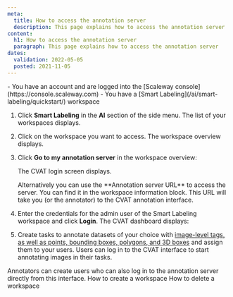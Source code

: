 ```yaml
---
meta:
  title: How to access the annotation server
  description: This page explains how to access the annotation server
content:
  h1: How to access the annotation server
  paragraph: This page explains how to access the annotation server
dates:
  validation: 2022-05-05
  posted: 2021-11-05
---
```


<Message type="requirement">
  - You have an account and are logged into the [Scaleway console](https://console.scaleway.com)  
  - You have a [Smart Labeling](/ai/smart-labeling/quickstart/) workspace
</Message>

1. Click **Smart Labeling** in the **AI** section of the side menu. The list of your workspaces displays.
2. Click on the workspace you want to access. The workspace overview displays.
3. Click **Go to my annotation server** in the workspace overview:
    <Lightbox src="scaleway-smart-labeling-workspace.webp" alt="" />

    The CVAT login screen displays.

    <Message type="tip">
      Alternatively you can use the **Annotation server URL** to access the server. You can find it in the workspace information block. This URL will take you (or the annotator) to the CVAT annotation interface. 

      <Lightbox src="scaleway-smart-labeling-annotation-url.webp" size="small" alt="" />
    </Message>
4. Enter the credentials for the admin user of the Smart Labeling workspace and click **Login**. The CVAT dashboard displays:
    <Lightbox src="scaleway-smart-labeling-dashboard.webp" alt="" />
5. Create tasks to annotate datasets of your choice with [image-level tags, as well as points, bounding boxes, polygons, and 3D boxes](https://opencv.github.io/cvat/docs/manual/basics/types-of-shapes/) and assign them to your users.
  Users can log in to the CVAT interface to start annotating images in their tasks.
  <Message type="important">
    Annotators can create users who can also log in to the annotation server directly from this interface.
  </Message>


<Navigation title="See Also">
  <PreviousButton to="/ai/smart-labeling/how-to/create-labeling-workspace">How to create a workspace</PreviousButton>
  <NextButton to="/ai/smart-labeling/how-to/delete-labeling-workspace/">How to delete a workspace</NextButton>
</Navigation>

